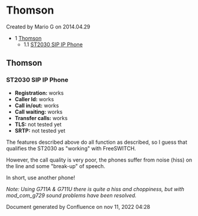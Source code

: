 
# Thomson 

 Created by  Mario G on 2014.04.29

* 1 [Thomson](#thomson)  
   * 1.1 [ST2030 SIP IP Phone](#st2030-sip-ip-phone)

## Thomson

### ST2030 SIP IP Phone

* **Registration:** works
* **Caller Id:** works
* **Call in/out:** works
* **Call waiting:** works
* **Transfer calls:** works
* **TLS:** not tested yet
* **SRTP:** not tested yet

The features described above do all function as described, so I guess that qualifies the ST2030 as "working" with FreeSWITCH.

However, the call quality is very poor, the phones suffer from noise (hiss) on the line and some "break-up" of speech.

In short, use another phone!

_Note: Using G711A & G711U there is quite a hiss and choppiness, but with mod\_com\_g729 sound problems have been resolved._

Document generated by Confluence on nov 11, 2022 04:28
